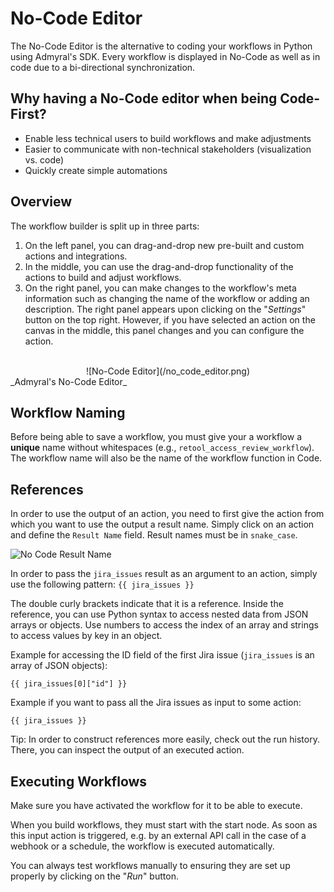 
# No-Code Editor

The No-Code Editor is the alternative to coding your workflows in Python using Admyral's SDK. Every workflow is displayed in No-Code as well as in code due to a bi-directional synchronization.

## Why having a No-Code editor when being Code-First?

-   Enable less technical users to build workflows and make adjustments
-   Easier to communicate with non-technical stakeholders (visualization vs. code)
-   Quickly create simple automations

## Overview

The workflow builder is split up in three parts:

1. On the left panel, you can drag-and-drop new pre-built and custom actions and integrations.
2. In the middle, you can use the drag-and-drop functionality of the actions to build and adjust workflows.
3. On the right panel, you can make changes to the workflow's meta information such as changing the name of the workflow or adding an description. The right panel appears upon clicking on the "_Settings_" button on the top right.
   However, if you have selected an action on the canvas in the middle, this panel changes and you can configure the action.

<div align="center">
	<br />
	![No-Code Editor](/no_code_editor.png)
</div>
_Admyral's No-Code Editor_

## Workflow Naming

Before being able to save a workflow, you must give your a workflow a **unique** name without whitespaces (e.g., `retool_access_review_workflow`).
The workflow name will also be the name of the workflow function in Code.

## References

In order to use the output of an action, you need to first give the action from which you want to use the output a result name. Simply click on an action and
define the `Result Name` field. Result names must be in `snake_case`.

![No Code Result Name](/no_code_result_name.png)

In order to pass the `jira_issues` result as an argument to an action, simply use the following pattern: `{{ jira_issues }}`

The double curly brackets indicate that it is a reference. Inside the reference, you can use Python syntax to access nested data from JSON arrays or objects.
Use numbers to access the index of an array and strings to access values by key in an object.

Example for accessing the ID field of the first Jira issue (`jira_issues` is an array of JSON objects):

```
{{ jira_issues[0]["id"] }}
```

Example if you want to pass all the Jira issues as input to some action:

```
{{ jira_issues }}
```

<Callout type="info">
	Tip: In order to construct references more easily, check out the run
	history. There, you can inspect the output of an executed action.
</Callout>

## Executing Workflows

<Callout type="info">
	Make sure you have activated the workflow for it to be able to execute.
</Callout>

When you build workflows, they must start with the start node. As soon as this input action is triggered, e.g. by an external API call in the case of a webhook or a schedule,
the workflow is executed automatically.

You can always test workflows manually to ensuring they are set up properly by clicking on the "_Run_" button.
